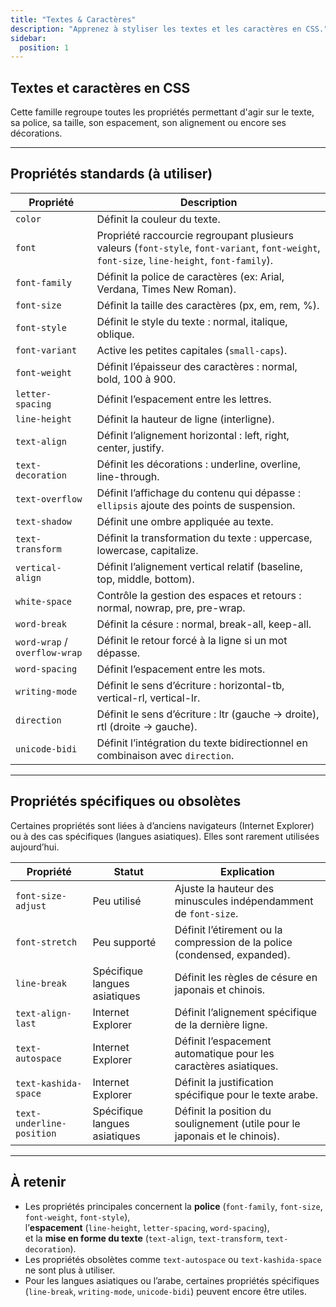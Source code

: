 ```yaml
---
title: "Textes & Caractères"
description: "Apprenez à styliser les textes et les caractères en CSS."
sidebar:
  position: 1
---
```


## Textes et caractères en CSS

Cette famille regroupe toutes les propriétés permettant d'agir sur le texte, sa police, sa taille, son espacement, son alignement ou encore ses décorations.

---

## Propriétés standards (à utiliser)

| Propriété | Description |
| --- | --- |
| `color` | Définit la couleur du texte. |
| `font` | Propriété raccourcie regroupant plusieurs valeurs (`font-style`, `font-variant`, `font-weight`, `font-size`, `line-height`, `font-family`). |
| `font-family` | Définit la police de caractères (ex: Arial, Verdana, Times New Roman). |
| `font-size` | Définit la taille des caractères (px, em, rem, %). |
| `font-style` | Définit le style du texte : normal, italique, oblique. |
| `font-variant` | Active les petites capitales (`small-caps`). |
| `font-weight` | Définit l’épaisseur des caractères : normal, bold, 100 à 900. |
| `letter-spacing` | Définit l’espacement entre les lettres. |
| `line-height` | Définit la hauteur de ligne (interligne). |
| `text-align` | Définit l’alignement horizontal : left, right, center, justify. |
| `text-decoration` | Définit les décorations : underline, overline, line-through. |
| `text-overflow` | Définit l’affichage du contenu qui dépasse : `ellipsis` ajoute des points de suspension. |
| `text-shadow` | Définit une ombre appliquée au texte. |
| `text-transform` | Définit la transformation du texte : uppercase, lowercase, capitalize. |
| `vertical-align` | Définit l’alignement vertical relatif (baseline, top, middle, bottom). |
| `white-space` | Contrôle la gestion des espaces et retours : normal, nowrap, pre, pre-wrap. |
| `word-break` | Définit la césure : normal, break-all, keep-all. |
| `word-wrap` / `overflow-wrap` | Définit le retour forcé à la ligne si un mot dépasse. |
| `word-spacing` | Définit l’espacement entre les mots. |
| `writing-mode` | Définit le sens d’écriture : horizontal-tb, vertical-rl, vertical-lr. |
| `direction` | Définit le sens d’écriture : ltr (gauche → droite), rtl (droite → gauche). |
| `unicode-bidi` | Définit l’intégration du texte bidirectionnel en combinaison avec `direction`. |

---

## Propriétés spécifiques ou obsolètes

Certaines propriétés sont liées à d’anciens navigateurs (Internet Explorer) ou à des cas spécifiques (langues asiatiques). Elles sont rarement utilisées aujourd’hui.

| Propriété | Statut | Explication |
| --- | --- | --- |
| `font-size-adjust` | Peu utilisé | Ajuste la hauteur des minuscules indépendamment de `font-size`. |
| `font-stretch` | Peu supporté | Définit l’étirement ou la compression de la police (condensed, expanded). |
| `line-break` | Spécifique langues asiatiques | Définit les règles de césure en japonais et chinois. |
| `text-align-last` | Internet Explorer | Définit l’alignement spécifique de la dernière ligne. |
| `text-autospace` | Internet Explorer | Définit l’espacement automatique pour les caractères asiatiques. |
| `text-kashida-space` | Internet Explorer | Définit la justification spécifique pour le texte arabe. |
| `text-underline-position` | Spécifique langues asiatiques | Définit la position du soulignement (utile pour le japonais et le chinois). |

---

## À retenir

- Les propriétés principales concernent la **police** (`font-family`, `font-size`, `font-weight`, `font-style`),  
  l’**espacement** (`line-height`, `letter-spacing`, `word-spacing`),  
  et la **mise en forme du texte** (`text-align`, `text-transform`, `text-decoration`).  
- Les propriétés obsolètes comme `text-autospace` ou `text-kashida-space` ne sont plus à utiliser.  
- Pour les langues asiatiques ou l’arabe, certaines propriétés spécifiques (`line-break`, `writing-mode`, `unicode-bidi`) peuvent encore être utiles.  
